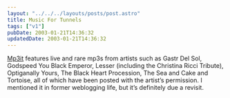 ```yaml
---
layout: "../../../layouts/posts/post.astro"
title: Music For Tunnels
tags: ["v1"]
pubDate: 2003-01-21T14:36:32
updatedDate: 2003-01-21T14:36:32
---
```


[Mp3it][1] features live and rare mp3s from artists such as Gastr Del Sol, Godspeed You Black Emperor, Lesser (including the Christina Ricci Tribute), Optiganally Yours, The Black Heart Procession, The Sea and Cake and Tortoise, all of which have been posted with the artist&#8217;s permission. I mentioned it in former weblogging life, but it&#8217;s definitely due a revisit.

[1]: http://www.mp3it.com/browse.php "Mp3it: Browse artists"
